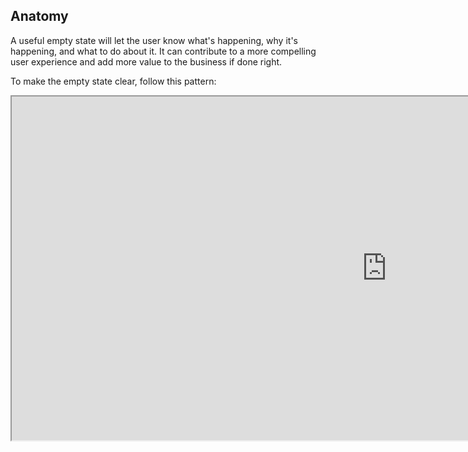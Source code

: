 
## Anatomy

A useful empty state will let the user know what's happening, why it's happening, and what to do about it. It can contribute to a more compelling user experience and add more value to the business if done right.

To make the empty state clear, follow this pattern:


<EuiAspectRatio width={16} height={9}>
  <iframe
    title="Anatomy of an empty state"
    width="1200"
    height="550"
    src="https://www.figma.com/embed?embed_host=share&url=https%3A%2F%2Fwww.figma.com%2Ffile%2FRzfYLj2xmH9K7gQtbSKygn%2FElastic-UI%3Fnode-id%3D22764%253A276515"
  />
</EuiAspectRatio>

1. **Icon or illustration (optional):** A meaningful representation of the the solution or context.
2. **Title:** Answers the question "What's happening?". Is it an error? Is it loading?
3. **Description:** Why is it happening? Explain why the space is empty and guide the users through the required actions.
4. **Action(s):** Your call to actions should answer the question "What will solve the issue?". Lead the users to take action or guide them about the next steps.
5. **Footer (optional):** Use this section to reference documentation or link to an area where users can learn more about the issue they are facing.

## Empty state types, goals, and recommendations

The following scenarios detail the most common empty states use cases and provide recommendations for use with **EuiPageTemplate**.


<TypesOfEmptyStates />

## Design

### Vertical vs. horizontal

The vertical layout is perfect when the content is small — a title and two paragraphs at most. You can use this layout with an icon, an illustration, or no icons at all.

Use the horizontal layout when you have a long description, multiple calls to action, and a footer. For this type of layout, an illustration is required.

<EuiFlexGroup gutterSize="m">
  <Guideline text="Use the vertical layout when the text is 1 to 2 sentences.">
    ![Vertical layout](/images/empty_prompt/thumbnail_vertical.svg)
  </Guideline>
  <Guideline text="Use the horizontal layout when you have a long description, and you can provide an illustration.">
    ![Horizontal layout](/images/empty_prompt/thumbnail_horizontal.svg)
  </Guideline>
</EuiFlexGroup>

### Icons and illustrations

Icons and illustrations must first and foremost communicate meaning. They are also an opportunity to delight users and show our Elastic brand.

When using an illustration, bear in mind that they stand out a lot. Use one illustration per page. Having multiple illustrations might make the page too crowded.

<EuiFlexGroup gutterSize="m">
  <Guideline type="do" text="An illustration works better in a horizontal layout.">
    ![Horizontal layout](/images/empty_prompt/thumbnail_icon-do.svg)
  </Guideline>
  <Guideline type="dont" text="Avoid using icons and illustrations that don't mean anything and are not related to the content.">
    ![No meaningful icon](/images/empty_prompt/thumbnail_icon-dont.svg)
  </Guideline>
</EuiFlexGroup>

### Learn more links

"Learn more" links are optional. You can use them in your empty prompt to link to documentation where users can get more detailed help.

Include the link after the description when the empty prompt doesn't contain a call to action. If there is a call to action, include the link in the footer.

<EuiFlexGroup gutterSize="m">
  <Guideline text={`Add the "Learn more" link after the description when the empty prompt doesn't contain a call to action.`}>
    ![Inline link](/images/empty_prompt/thumbnail_inline-link.svg)
  </Guideline>
  <Guideline text={`Add the "Learn more" link in the footer when the empty prompt contains a call to action.`}>
    ![Footer link](/images/empty_prompt/thumbnail_footer-link.svg)
  </Guideline>
</EuiFlexGroup>

### Multiple empty states

When a page has multiple empty states, avoid using multiple primary actions and multiple icons or illustrations.

Use secondary actions and no icons or illustrations. This way, the visual noise will be reduced. Consider using an illustration or a primary action if you want to make one of the empty states stand out.

<EuiFlexGroup gutterSize="m">
  <Guideline type="do" text="Use secondary actions and no icons or illustrations when displaying multiple empty states.">
    ![Vertical layout](/images/empty_prompt/thumbnail_multiple-do.svg)
  </Guideline>
  <Guideline type="dont" text="Avoid mixing different types of empty states. Be consistent.">
    ![Multiple empty states with primary actions and icons/illustrations](/images/empty_prompt/thumbnail_multiple-dont.svg)
  </Guideline>
</EuiFlexGroup>

### Less content, more actions

Simplify the prompt by removing unneeded parts. Multiple actions can be provided as an array but list primary actions first and secondary actions as empty buttons.

```tsx interactive
import React from 'react';
import { EuiEmptyPrompt, EuiButton, EuiButtonEmpty } from '@elastic/eui';

export default () => (
  <EuiEmptyPrompt
    title={<h2>Upgrade your license to use Machine Learning</h2>}
    actions={[
      <EuiButton color="primary" fill>
        Upgrade
      </EuiButton>,
      <EuiButtonEmpty color="primary">Start a trial</EuiButtonEmpty>,
    ]}
  />
);
```
